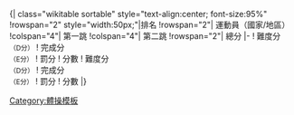 <noinclude>{| </noinclude>class="wikitable sortable" style="text-align:center; font-size:95%"
!rowspan="2" style="width:50px;"|排名 
!rowspan="2"| 運動員（國家/地區）  
!colspan="4"| 第一跳
!colspan="4"| 第二跳
!rowspan="2"| 總分
|-
! 難度分<br/><small>（D分）</small>
! 完成分<br/><small>（E分）</small>
! 罰分
! 分數
! 難度分<br/><small>（D分）</small>
! 完成分<br/><small>（E分）</small>
! 罰分
! 分數<noinclude>
|}
[[Category:體操模板]]
</noinclude>